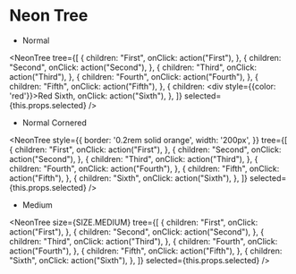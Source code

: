
# Neon Tree

- Normal

<NeonTree
    tree={[
        {
            children: "First",
            onClick: action("First"),
        },
        {
            children: "Second",
            onClick: action("Second"),
        },
        {
            children: "Third",
            onClick: action("Third"),
        },
        {
            children: "Fourth",
            onClick: action("Fourth"),
        },
        {
            children: "Fifth",
            onClick: action("Fifth"),
        },
        {
            children: <div style={{color: 'red'}}>Red Sixth</div>,
            onClick: action("Sixth"),
        },
    ]}
    selected={this.props.selected}
/>

- Normal Cornered

<NeonTree
    style={{
        border: '0.2rem solid orange',
        width: '200px',
    }}
    tree={[
        {
            children: "First",
            onClick: action("First"),
        },
        {
            children: "Second",
            onClick: action("Second"),
        },
        {
            children: "Third",
            onClick: action("Third"),
        },
        {
            children: "Fourth",
            onClick: action("Fourth"),
        },
        {
            children: "Fifth",
            onClick: action("Fifth"),
        },
        {
            children: "Sixth",
            onClick: action("Sixth"),
        },
    ]}
    selected={this.props.selected}
/>

- Medium

<NeonTree
    size={SIZE.MEDIUM}
    tree={[
        {
            children: "First",
            onClick: action("First"),
        },
        {
            children: "Second",
            onClick: action("Second"),
        },
        {
            children: "Third",
            onClick: action("Third"),
        },
        {
            children: "Fourth",
            onClick: action("Fourth"),
        },
        {
            children: "Fifth",
            onClick: action("Fifth"),
        },
        {
            children: "Sixth",
            onClick: action("Sixth"),
        },
    ]}
    selected={this.props.selected}
/>
